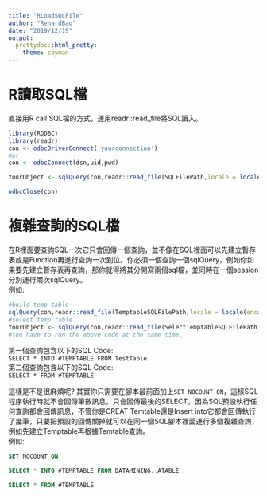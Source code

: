 ```yaml
---
title: "RLoadSQLFile"
author: "RenardBao"
date: "2019/12/19"
output: 
  prettydoc::html_pretty:
    theme: cayman
---
```


# R讀取SQL檔

直接用R call SQL檔的方式，運用readr::read_file將SQL讀入。

```r
library(RODBC)
library(readr)
con <- odbcDriverConnect('yourconnection') 
#or
con <- odbcConnect(dsn,uid,pwd) 

YourObject <- sqlQuery(con,readr::read_file(SQLFilePath,locale = locale(encoding = 'BIG5'))) 

odbcClose(con)
```

# 複雜查詢的SQL檔

在R裡面要查詢SQL一次它只會回傳一個查詢，並不像在SQL裡面可以先建立暫存表或是Function再進行查詢一次到位。你必須一個查詢一個sqlQuery，例如你如果要先建立暫存表再查詢，那你就得將其分開寫兩個sql檔，並同時在一個session分別運行兩次sqlQuery。  
例如:

```r

#build temp table
sqlQuery(con,readr::read_file(TemptableSQLFilePath,locale = locale(encoding = 'BIG5')))
#select temp table
YourObject <- sqlQuery(con,readr::read_file(SelectTemptableSQLFilePath,locale = locale(encoding = 'BIG5'))) 
#You have to run the above code at the same time.
```


第一個查詢包含以下的SQL Code:  
`SELECT * INTO #TEMPTABLE FROM TestTable`    
第二個查詢包含以下的SQL Code:  
`SELECT * FROM #TEMPTABLE`

這樣是不是很麻煩呢?
其實你只需要在腳本最前面加上`SET NOCOUNT ON`，這樣SQL程序執行時就不會回傳筆數訊息，只會回傳最後的SELECT。因為SQL預設執行任何查詢都會回傳訊息，不管你是CREAT Temtable還是Insert into它都會回傳執行了幾筆，只要把預設的回傳關掉就可以在同一個SQL腳本裡面運行多個複雜查詢，例如先建立Temptable再根據Temtable查詢。    
例如:

```SQL
SET NOCOUNT ON

SELECT * INTO #TEMPTABLE FROM DATAMINING..ATABLE

SELECT * FROM #TEMPTABLE
```